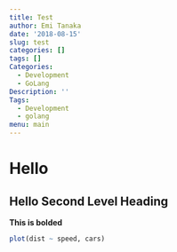 ```yaml
---
title: Test
author: Emi Tanaka
date: '2018-08-15'
slug: test
categories: []
tags: []
Categories:
  - Development
  - GoLang
Description: ''
Tags:
  - Development
  - golang
menu: main
---
```


# Hello

## Hello Second Level Heading

**This is bolded**


```r

plot(dist ~ speed, cars)

```




